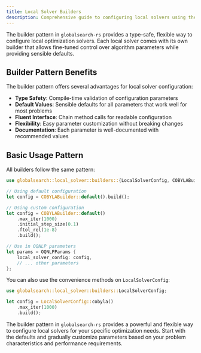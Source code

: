 ```yaml
---
title: Local Solver Builders
description: Comprehensive guide to configuring local solvers using the builder pattern in globalsearch-rs
---
```



The builder pattern in `globalsearch-rs` provides a type-safe, flexible way to configure local optimization solvers. Each local solver comes with its own builder that allows fine-tuned control over algorithm parameters while providing sensible defaults.

## Builder Pattern Benefits

The builder pattern offers several advantages for local solver configuration:

- **Type Safety**: Compile-time validation of configuration parameters
- **Default Values**: Sensible defaults for all parameters that work well for most problems
- **Fluent Interface**: Chain method calls for readable configuration
- **Flexibility**: Easy parameter customization without breaking changes
- **Documentation**: Each parameter is well-documented with recommended values

## Basic Usage Pattern

All builders follow the same pattern:

```rust
use globalsearch::local_solver::builders::{LocalSolverConfig, COBYLABuilder};

// Using default configuration
let config = COBYLABuilder::default().build();

// Using custom configuration
let config = COBYLABuilder::default()
    .max_iter(1000)
    .initial_step_size(0.1)
    .ftol_rel(1e-8)
    .build();

// Use in OQNLP parameters
let params = OQNLPParams {
    local_solver_config: config,
    // ... other parameters
};
```

You can also use the convenience methods on `LocalSolverConfig`:

```rust
use globalsearch::local_solver::builders::LocalSolverConfig;

let config = LocalSolverConfig::cobyla()
    .max_iter(1000)
    .build();
```

The builder pattern in `globalsearch-rs` provides a powerful and flexible way to configure local solvers 
for your specific optimization needs. Start with the defaults and gradually customize parameters 
based on your problem characteristics and performance requirements.